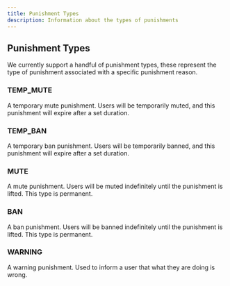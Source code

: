 ```yaml
---
title: Punishment Types
description: Information about the types of punishments
---
```


## Punishment Types
We currently support a handful of punishment types, these represent the type of punishment associated with a specific punishment reason.

### TEMP_MUTE
A temporary mute punishment. Users will be temporarily muted, and this punishment will expire after a set duration.

### TEMP_BAN
A temporary ban punishment. Users will be temporarily banned, and this punishment will expire after a set duration.

### MUTE
A mute punishment. Users will be muted indefinitely until the punishment is lifted. This type is permanent.

### BAN
A ban punishment. Users will be banned indefinitely until the punishment is lifted. This type is permanent.

### WARNING
A warning punishment. Used to inform a user that what they are doing is wrong.